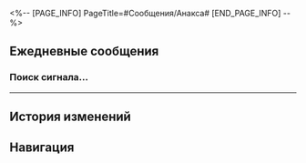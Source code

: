 <%-- [PAGE_INFO]
PageTitle=#Сообщения/Анакса#
[END_PAGE_INFO] --%>
{{Сообщение Инфобокс
|id          = 1405
|Изображение = Персонаж Анакса Иконка.png
|Тип         = Персонаж
|Отправитель = Анакса
|ПодписьСоо  = Я задам вопрос
|Фракция     = Амфореус
}}

==Ежедневные сообщения==
===Поиск сигнала...===
{{Сообщения|текст =
:{{Диалог|Предупреждение}} Поиск сигнала...
:{{Диалог|Предупреждение}} Нестабильное соединение
:'''Анакса:''' Судя по моим расчётам...
:'''Анакса:''' В тот момент, когда ты {{MC|ж=получила|м=получил}} это сообщение, путешествие Преследующих пламя должно было подойти к концу. Надеюсь, что мои ученики не доставили слишком много хлопот.
:'''Анакса:''' С точки зрения учёного, (Первопроходец), твоё появление дарует множество возможностей.
:'''Анакса:''' К сожалению, время неумолимо, и я не увижу всё своими глазами.
:'''Анакса:''' В дни учёбы я часто смотрел на ночное небо Амфореуса и представлял тайны, которые скрывают звёзды.
:'''Анакса:''' Я верю, что ваше Освоение исходит из тех же устремлений.
:'''Анакса:''' И пусть в следующей жизни истина вселенной будет в моих руках.
:'''Анакса:''' Мне больше нечего сказать. Встретимся среди звёзд.
:{Выбор} Профессор Анакса всё продумал.
::'''(Первопроходец):''' Профессор Анакса всё продумал.
:{Выбор} Договорились.
::'''(Первопроходец):''' Договорились.
::'''(Первопроходец):''' Встретимся среди звёзд.
:{Выбор} Ты поднимаешься!
::'''(Первопроходец):''' Ты поднимаешься!
:{{Диалог|Предупреждение}} Ошибка отправки сообщения.
:{{Диалог|Предупреждение}} Пользователь в настоящее время недоступен. Попробуйте позднее.
}}
----

==История изменений==
{{История изменений|3.5}}

==Навигация==
{{Сообщения Навбокс}}